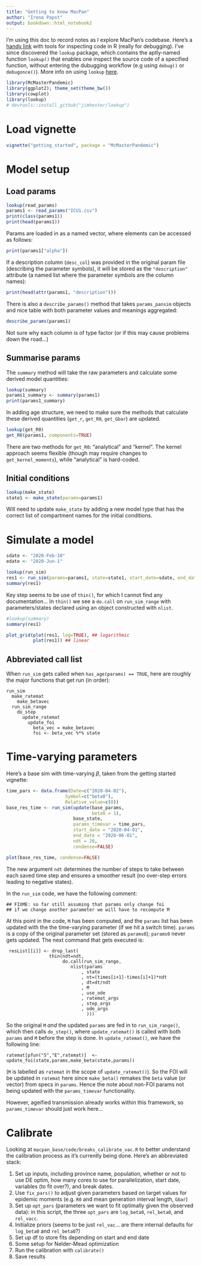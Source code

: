 ```yaml
---
title: "Getting to know MacPan"
author: "Irena Papst"
output: bookdown::html_notebook2
---
```


I'm using this doc to record notes as I explore MacPan's codebase. Here's a [handy link](https://jozef.io/r916-exploring-r-code-interactively/) with tools for inspecting code in R (really for debugging). I've since discovered the `lookup` package, which contains the aptly-named function `lookup()` that enables one inspect the source code of a specified function, without entering the dubugging workflow (e.g using `debug()` or `debugonce()`). More info on using `lookup` [here](https://blog.r-hub.io/2019/05/14/read-the-source/).

```r
library(McMasterPandemic)
library(ggplot2); theme_set(theme_bw())
library(cowplot)
library(lookup)
# devtools::install_github("jimhester/lookup")
```

# Load vignette

```r
vignette("getting_started", package = "McMasterPandemic")
```

# Model setup

## Load params

```r
lookup(read_params)
params1 <- read_params("ICU1.csv")
print(class(params1))
print(head(params1))
```

Params are loaded in as a named vector, where elements can be accessed as follows:

```r
print(params1["alpha"])
```

If a description column (`desc_col`) was provided in the original param file (describing the parameter symbols), it will be stored as the `"description"` attribute (a named list where the parameter symbols are the column names):

```r
print(head(attr(params1, "description")))
```

There is also a `describe_params()` method that takes `params_pansim` objects and nice table with both parameter values and meanings aggregated:

```r
describe_params(params1)
```

Not sure why each column is of type factor (or if this may cause problems down the road...)

## Summarise params

The `summary` method will take the raw parameters and calculate some derived model quantities:

```r
lookup(summary)
params1_summary <- summary(params1)
print(params1_summary)
```

In adding age structure, we need to make sure the methods that calculate these derived quantities (`get_r`, `get_R0`, `get_Gbar`) are updated.

```r
lookup(get_R0)
get_R0(params1, components=TRUE)
```

There are two methods for `get_R0`: "analytical" and "kernel". The kernel  approach seems flexible (though may require changes to `get_kernel_moments`), while "analytical" is hard-coded.

## Initial conditions

```r
lookup(make_state)
state1 <- make_state(params=params1)
```

Will need to update `make_state` by adding a new model type that has the correct list of compartment names for the initial conditions.

# Simulate a model

```r
sdate <- "2020-Feb-10"
edate <- "2020-Jun-1"

lookup(run_sim)
res1 <- run_sim(params=params1, state=state1, start_date=sdate, end_date=edate)
summary(res1)
```

Key step seems to be use of `thin()`, for which I cannot find any documentation...
In `thin()` we see a `do.call` on `run_sim_range` with parameters/states declared using an object constructed with `nlist`.

```r
#lookup(summary)
summary(res1)
```

```r
plot_grid(plot(res1, log=TRUE), ## logarithmic
          plot(res1)) ## linear
```

## Abbreviated call list

When `run_sim` gets called when `has_age(params) == TRUE`, here are roughly the major functions that get run (in order):

```
run_sim
  make_ratemat
    make_betavec
  run_sim_range
    do_step
      update_ratemat
        update_foi
          beta_vec = make_betavec
          foi <- beta_vec %*% state
```
# Time-varying parameters

Here's a base sim with time-varying $\beta$, taken from the getting started vignette:

```r
time_pars <- data.frame(Date=c("2020-04-02"),
                      Symbol=c("beta0"),
                      Relative_value=c(0))
base_res_time <- run_sim(update(base_params,
                                beta0 = 1),
                         base_state,
                         params_timevar = time_pars,
                         start_date = "2020-04-01",
                         end_date = "2020-06-01",
                         ndt = 20,
                         condense=FALSE)

plot(base_res_time, condense=FALSE)
```

The new argument `ndt` determines the number of steps to take between each saved time step and ensures a smoother result (no over-step errors leading to negative states).

In the `run_sim` code, we have the following comment:

```
## FIXME: so far still assuming that params only change foi
## if we change another parameter we will have to recompute M
```

At this point in the code, `M` has been computed, and the `params` list has been updated with the the time-varying parameter (if we hit a switch time). `params` is a copy of the original parameter set (stored as `params0`); `params0` never gets updated. The next command that gets executed is:

```
 resList[[i]] <- drop_last(
                thin(ndt=ndt,
                     do.call(run_sim_range,
                        nlist(params
                            , state
                            , nt=(times[i+1]-times[i]+1)*ndt
                            , dt=dt/ndt
                            , M
                            , use_ode
                            , ratemat_args
                            , step_args
                            , ode_args
                              )))
```

So the original `M` *and* the updated `params` are fed in to `run_sim_range()`, which then calls `do_step()`, where `update_ratemat()` is called with both `params` and `M` before the step is done. In `update_ratemat()`, we have the following line:

```
ratemat[pfun("S","E",ratemat)]  <- update_foi(state,params,make_beta(state,params))
```

(`M` is labelled as `ratemat` in the scope of `update_ratemat()`). So the FOI will be updated in `ratemat` here since `make_beta()` remakes the `beta` value (or vector) from specs in `params`. Hence the note about non-FOI params not being updated with the `params_timevar` functionality.

However, ageified transmission already works within this framework, so `params_timevar` should just work here...

# Calibrate

Looking at `macpan_base/code/breaks_calibrate_vac.R` to better understand the calibration process as it's currently being done. Here's an abbreviated stack:

1. Set up inputs, including province name, population, whether or not to use DE optim, how many cores to use for parallelization, start date, variables (to fit over?), and break dates.
1. Use `fix_pars()` to adjust given parameters based on target values for epidemic moments (e.g. `R0` and mean generation interval length, `Gbar`)
1. Set up `opt_pars` (parameters we want to fit optimally given the observed data): in this script, the three `opt_pars` are `log_beta0`, `rel_beta0`, and `rel_vacc`.
1. Initialize priors (seems to be just `rel_vac`... are there internal defaults for `log_beta0` and `rel_beta0`?)
1. Set up df to store fits depending on start and end date
1. Some setup for Nelder-Mead optimization
1. Run the calibration with `calibrate()`
1. Save results
